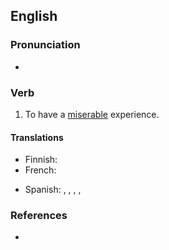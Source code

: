 ==English==
{{rfd|en}}

===Pronunciation===
* {{audio|en|en-au-go through hell.ogg|Audio (AU)}}

===Verb===
{{en-verb|go<goes,,went,gone> through hell}}

# {{lb|en|idiomatic}} To have a [[miserable]] experience.

====Translations====
{{trans-top}}
* Finnish: {{t|fi|[[mennä]] [[läpi helvetin]]}}
* French: {{t+|fr|en voir de toutes les couleurs}}
{{trans-mid}}
* Spanish: {{t+|es|pasar las de Caín}}, {{t|es|pasar carros y carretas}}, {{t+|es|pasarlas negras}}, {{t|es|pasarlas canutas}} {{qualifier|euphemistic}}, {{t|es|sufrir lo indecible}}
{{trans-bottom}}

===References===
* {{R:OneLook}}